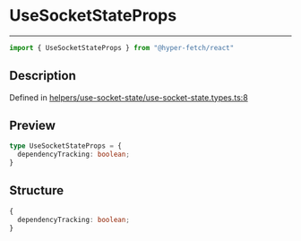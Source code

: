 

# UseSocketStateProps

<div class="api-docs__separator" data-reactroot="">

---

</div><div class="api-docs__import" data-reactroot="">

```ts
import { UseSocketStateProps } from "@hyper-fetch/react"
```

</div><div class="api-docs__section">

## Description

</div><div class="api-docs__description"><span class="api-docs__do-not-parse">



</span></div><p class="api-docs__definition">

Defined in [helpers/use-socket-state/use-socket-state.types.ts:8](https://github.com/BetterTyped/hyper-fetch/blob/3f01c37e/packages/react/src/helpers/use-socket-state/use-socket-state.types.ts#L8)

</p><div class="api-docs__section">

## Preview

</div><div class="api-docs__preview type">

```ts
type UseSocketStateProps = {
  dependencyTracking: boolean; 
}
```

</div><div class="api-docs__section">

## Structure

</div><div class="api-docs__returns">

```ts
{
  dependencyTracking: boolean;
}
```

</div>